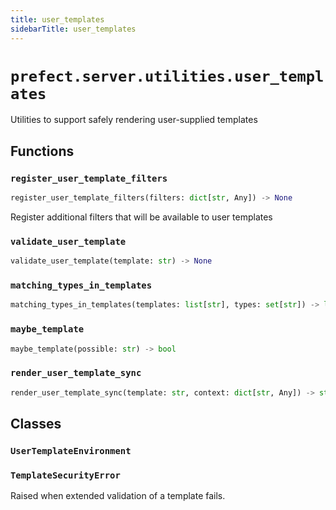 ```yaml
---
title: user_templates
sidebarTitle: user_templates
---
```


# `prefect.server.utilities.user_templates`


Utilities to support safely rendering user-supplied templates

## Functions

### `register_user_template_filters` <sup><a href="https://github.com/prefecthq/prefect/blob/main/src/prefect/server/utilities/user_templates.py#L69" target="_blank"><Icon icon="github" size="14" /></a></sup>

```python
register_user_template_filters(filters: dict[str, Any]) -> None
```


Register additional filters that will be available to user templates


### `validate_user_template` <sup><a href="https://github.com/prefecthq/prefect/blob/main/src/prefect/server/utilities/user_templates.py#L74" target="_blank"><Icon icon="github" size="14" /></a></sup>

```python
validate_user_template(template: str) -> None
```

### `matching_types_in_templates` <sup><a href="https://github.com/prefecthq/prefect/blob/main/src/prefect/server/utilities/user_templates.py#L112" target="_blank"><Icon icon="github" size="14" /></a></sup>

```python
matching_types_in_templates(templates: list[str], types: set[str]) -> list[str]
```

### `maybe_template` <sup><a href="https://github.com/prefecthq/prefect/blob/main/src/prefect/server/utilities/user_templates.py#L124" target="_blank"><Icon icon="github" size="14" /></a></sup>

```python
maybe_template(possible: str) -> bool
```

### `render_user_template_sync` <sup><a href="https://github.com/prefecthq/prefect/blob/main/src/prefect/server/utilities/user_templates.py#L143" target="_blank"><Icon icon="github" size="14" /></a></sup>

```python
render_user_template_sync(template: str, context: dict[str, Any]) -> str
```

## Classes

### `UserTemplateEnvironment` <sup><a href="https://github.com/prefecthq/prefect/blob/main/src/prefect/server/utilities/user_templates.py#L32" target="_blank"><Icon icon="github" size="14" /></a></sup>

### `TemplateSecurityError` <sup><a href="https://github.com/prefecthq/prefect/blob/main/src/prefect/server/utilities/user_templates.py#L60" target="_blank"><Icon icon="github" size="14" /></a></sup>


Raised when extended validation of a template fails.

